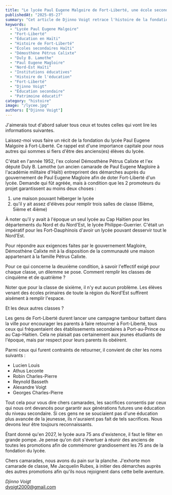 ```yaml
---
title: "Le lycée Paul Eugene Malgoire de Fort-Liberté, une école secondaire au service de plusieurs générations pendant plus de soixante dix ans"
publishedAt: "2025-05-27"
summary: "Cet article de Djinno Voigt retrace l'histoire de la fondation du lycée Paul Eugene Malgoire à Fort-Liberté en 1952. L'auteur met en lumière les efforts des fondateurs, les conditions de création de l'établissement, et l'importance de cette institution pour l'éducation dans le Nord-Est d'Haïti."
keywords:
  - "Lycée Paul Eugene Malgoire"
  - "Fort-Liberté"
  - "Éducation en Haïti"
  - "Histoire de Fort-Liberté"
  - "Écoles secondaires Haïti"
  - "Démosthène Pétrus Calixte"
  - "Duly B. Lamothe"
  - "Paul Eugene Magloire"
  - "Nord-Est Haïti"
  - "Institutions éducatives"
  - "Histoire de l'éducation"
  - "Fort-Liberté"
  - "Djinno Voigt"
  - "Éducation secondaire"
  - "Patrimoine éducatif"
category: "histoire"
image: "/lycee.jpg"
authors: ["Djinno Voigt"]
---
```


J'aimerais tout d'abord saluer tous ceux et toutes celles qui vont lire les informations suivantes.

Laissez-moi vous faire un récit de la fondation du lycée Paul Eugene Malgoire à Fort-Liberté. Ce rappel est d'une importance capitale pour nous autres qui sommes si fiers d'être des anciens(es) élèves du lycée.

C'était en l'année 1952, l'ex colonel Démosthène Pétrus Calixte et l'ex député Duly B. Lamothe (un ancien camarade de Paul Eugene Magloire à l'académie militaire d'Haïti) entreprirent des démarches auprès du gouvernement de Paul Eugene Magloire afin de doter Fort-Liberté d'un lycée. Demande qui fût agréée, mais à condition que les 2 promoteurs du projet garantissent au moins deux choses :

1. une maison pouvant héberger le lycée
2. qu'il y ait assez d'élèves pour remplir trois salles de classe (6ième, 5ième et 4ième)

À noter qu'il y avait à l'époque un seul lycée au Cap Haïtien pour les départements du Nord et du Nord'Est, le lycée Philippe-Guerrier. C'était un impératif pour les Fort-Dauphinois d'avoir un lycée pouvant desservir tout le Nord'Est.

Pour répondre aux exigences faites par le gouvernement Magloire, Démosthène Calixte mit à la disposition de la communauté une maison appartenant à la famille Pétrus Calixte.

Pour ce qui concerne la deuxième condition, à savoir l'effectif exigé pour chaque classe, un dilemme se pose. Comment remplir les classes de cinquième et de quatrième ?

Noter que pour la classe de sixième, il n'y eut aucun problème. Les élèves venant des écoles primaires de toute la région du Nord'Est suffirent aisément à remplir l'espace.

Et les deux autres classes ?

Les gens de Fort-Liberté durent lancer une campagne tambour battant dans la ville pour encourager les parents à faire retourner à Fort-Liberté, tous ceux qui fréquentaient des établissements secondaires à Port-au-Prince ou au Cap-Haitien. Cela ne plaisait pas certainement aux jeunes étudiants de l'époque, mais par respect pour leurs parents ils obéirent.

Parmi ceux qui furent contraints de retourner, il convient de citer les noms suivants :
- Lucien Louis
- Athus Leconte
- Robin Charles-Pierre
- Reynold Basseth
- Alexandre Voigt
- Georges Charles-Pierre

Tout cela pour vous dire chers camarades, les sacrifices consentis par ceux qui nous ont devancés pour garantir aux générations futures une éducation du niveau secondaire. Si ces gens ne se souciaient pas d'une éducation plus avancée de la jeunesse, ils n'auraient pas fait de tels sacrifices. Nous devons leur être toujours reconnaissants.

Étant donné qu'en 2027, le lycée aura 75 ans d'existence, il faut le fêter en grande pompe. Je pense qu'on doit s'évertuer à réunir des anciens de toutes les promotions afin de commémorer grandiosement les 75 ans de la fondation du lycée.

Chers camarades, nous avons du pain sur la planche. J'exhorte mon camarade de classe, Me Jacquelin Rubes, à initier des démarches auprès des autres promotions afin qu'ils nous rejoignent dans cette belle aventure.

*Djinno Voigt*  
[dvoigt2000@gmail.com](mailto:dvoigt2000@gmail.com) 